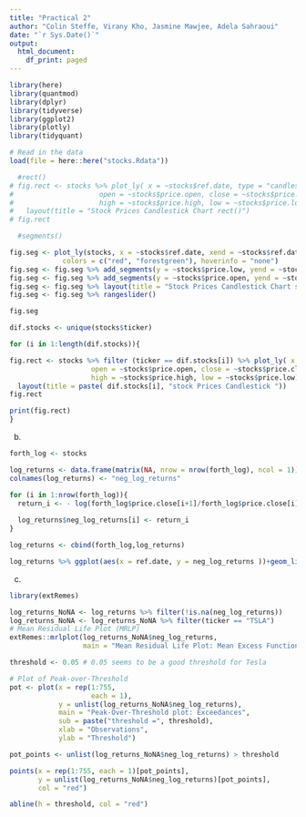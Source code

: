 ```yaml
---
title: "Practical 2"
author: "Colin Steffe, Virany Kho, Jasmine Mawjee, Adela Sahraoui"
date: "`r Sys.Date()`"
output:
  html_document:
    df_print: paged
---
```



```r
library(here)
library(quantmod)  
library(dplyr)
library(tidyverse)
library(ggplot2)
library(plotly)
library(tidyquant)

# Read in the data
load(file = here::here("stocks.Rdata"))
```


```r

  #rect()
# fig.rect <- stocks %>% plot_ly( x = ~stocks$ref.date, type = "candlestick",
#                     open = ~stocks$price.open, close = ~stocks$price.close,
#                     high = ~stocks$price.high, low = ~stocks$price.low) %>% 
#   layout(title = "Stock Prices Candlestick Chart rect()")
# fig.rect

  #segments()

fig.seg <- plot_ly(stocks, x = ~stocks$ref.date, xend = ~stocks$ref.date, color = ~stocks$price.close > stocks$price.open,
             colors = c("red", "forestgreen"), hoverinfo = "none") 
fig.seg <- fig.seg %>% add_segments(y = ~stocks$price.low, yend = ~stocks$price.high, size = I(1)) 
fig.seg <- fig.seg %>% add_segments(y = ~stocks$price.open, yend = ~stocks$price.close, size = I(3)) 
fig.seg <- fig.seg %>% layout(title = "Stock Prices Candlestick Chart segments()", showlegend =FALSE, yaxis = list(title = "Price")) 
fig.seg <- fig.seg %>% rangeslider()

fig.seg
```

```r
dif.stocks <- unique(stocks$ticker)

for (i in 1:length(dif.stocks)){

fig.rect <- stocks %>% filter (ticker == dif.stocks[i]) %>% plot_ly( x = ~stocks$ref.date, type = "candlestick",
                    open = ~stocks$price.open, close = ~stocks$price.close,
                    high = ~stocks$price.high, low = ~stocks$price.low) %>% 
  layout(title = paste( dif.stocks[i], "stock Prices Candlestick "))
fig.rect

print(fig.rect)
}
```


b) 

```r

forth_log <- stocks

log_returns <- data.frame(matrix(NA, nrow = nrow(forth_log), ncol = 1))
colnames(log_returns) <- "neg_log_returns"

for (i in 1:nrow(forth_log)){
  return_i <- - log(forth_log$price.close[i+1]/forth_log$price.close[i])
  
  log_returns$neg_log_returns[i] <- return_i
}

log_returns <- cbind(forth_log,log_returns)

log_returns %>% ggplot(aes(x = ref.date, y = neg_log_returns ))+geom_line()+facet_wrap(~ticker)+ylim(-0.1,0.1)

```


c)

```r

library(extRemes)

log_returns_NoNA <- log_returns %>% filter(!is.na(neg_log_returns))
log_returns_NoNA <- log_returns_NoNA %>% filter(ticker == "TSLA")
# Mean Residual Life Plot (MRLP)
extRemes::mrlplot(log_returns_NoNA$neg_log_returns,
                  main = "Mean Residual Life Plot: Mean Excess Function") 

threshold <- 0.05 # 0.05 seems to be a good threshold for Tesla

# Plot of Peak-over-Threshold
pot <- plot(x = rep(1:755, 
                    each = 1), 
            y = unlist(log_returns_NoNA$neg_log_returns), 
            main = "Peak-Over-Threshold plot: Exceedances",
            sub = paste("threshold =", threshold), 
            xlab = "Observations", 
            ylab = "Threshold")

pot_points <- unlist(log_returns_NoNA$neg_log_returns) > threshold

points(x = rep(1:755, each = 1)[pot_points], 
       y = unlist(log_returns_NoNA$neg_log_returns)[pot_points], 
       col = "red")

abline(h = threshold, col = "red") 
```

